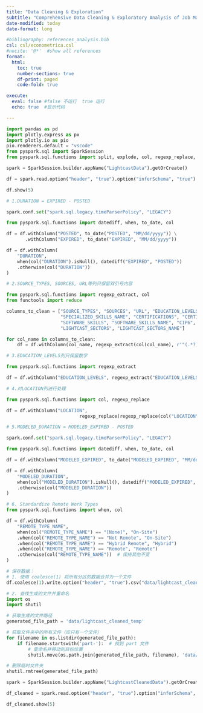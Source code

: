 ```yaml
---
title: "Data Cleaning & Exploration"
subtitle: "Comprehensive Data Cleaning & Exploratory Analysis of Job Market Trends"
date-modified: today
date-format: long

#bibliography: references_analysis.bib
csl: csl/econometrica.csl
#nocite: '@*'  #show all references
format: 
  html:
    toc: true
    number-sections: true
    df-print: paged
    code-fold: true

execute:
  eval: false #false 不运行  true 运行
  echo: true  #显示代码

---
```


```python
import pandas as pd
import plotly.express as px
import plotly.io as pio
pio.renderers.default = "vscode"
from pyspark.sql import SparkSession
from pyspark.sql.functions import split, explode, col, regexp_replace, transform, isnan

spark = SparkSession.builder.appName("LightcastData").getOrCreate()

df = spark.read.option("header", "true").option("inferSchema", "true").option("multiLine","true").option("escape", "\"").csv("./data/lightcast_job_postings.csv")

df.show(5)
```

```python
# 1.DURATION = EXPIRED - POSTED

spark.conf.set("spark.sql.legacy.timeParserPolicy", "LEGACY")

from pyspark.sql.functions import datediff, when, to_date, col

df = df.withColumn("POSTED", to_date("POSTED", "MM/dd/yyyy")) \
       .withColumn("EXPIRED", to_date("EXPIRED", "MM/dd/yyyy"))

df = df.withColumn(
    "DURATION",
    when(col("DURATION").isNull(), datediff("EXPIRED", "POSTED"))
    .otherwise(col("DURATION"))
)
```

```python
# 2.SOURCE_TYPES, SOURCES, URL等列只保留双引号内容

from pyspark.sql.functions import regexp_extract, col
from functools import reduce

columns_to_clean = ["SOURCE_TYPES", "SOURCES", "URL", "EDUCATION_LEVELS_NAME", "SKILLS", "SKILLS_NAME", "SPECIALIZED_SKILLS", 
                    "SPECIALIZED_SKILLS_NAME", "CERTIFICATIONS", "CERTIFICATIONS_NAME", "COMMON_SKILLS", "COMMON_SKILLS_NAME", 
                    "SOFTWARE_SKILLS", "SOFTWARE_SKILLS_NAME", "CIP6", "CIP6_NAME", "CIP4", "CIP4_NAME", "CIP2", "CIP2_NAME", 
                    "LIGHTCAST_SECTORS", "LIGHTCAST_SECTORS_NAME"]

for col_name in columns_to_clean:
    df = df.withColumn(col_name, regexp_extract(col(col_name), r'"(.*?)"', 1))
```

```python
# 3.EDUCATION_LEVELS列只保留数字

from pyspark.sql.functions import regexp_extract

df = df.withColumn("EDUCATION_LEVELS", regexp_extract("EDUCATION_LEVELS", r'(\d+)', 1))
```

```python
# 4.对LOCATION列进行处理

from pyspark.sql.functions import col, regexp_replace

df = df.withColumn("LOCATION", 
                           regexp_replace(regexp_replace(col("LOCATION"), r"\s*\n\s*", " "), r"[{}]", ""))
```

```python
# 5.MODELED_DURATION = MODELED_EXPIRED - POSTED

spark.conf.set("spark.sql.legacy.timeParserPolicy", "LEGACY")

from pyspark.sql.functions import datediff, when, to_date, col

df = df.withColumn("MODELED_EXPIRED", to_date("MODELED_EXPIRED", "MM/dd/yyyy"))

df = df.withColumn(
    "MODELED_DURATION",
    when(col("MODELED_DURATION").isNull(), datediff("MODELED_EXPIRED", "POSTED"))
    .otherwise(col("MODELED_DURATION"))
)
```

```python
# 6. Standardize Remote Work Types
from pyspark.sql.functions import when, col

df = df.withColumn(
    "REMOTE_TYPE_NAME",
    when(col("REMOTE_TYPE_NAME") == "[None]", "On-Site")
    .when(col("REMOTE_TYPE_NAME") == "Not Remote", "On-Site")
    .when(col("REMOTE_TYPE_NAME") == "Hybrid Remote", "Hybrid")
    .when(col("REMOTE_TYPE_NAME") == "Remote", "Remote")
    .otherwise(col("REMOTE_TYPE_NAME"))  # 保持其他不变
)
```

```python
# 保存数据：
# 1. 使用 coalesce(1) 将所有分区的数据合并为一个文件
df.coalesce(1).write.option("header", "true").csv("data/lightcast_cleaned_temp")

# 2. 查找生成的文件并重命名
import os
import shutil

# 获取生成的文件路径
generated_file_path = 'data/lightcast_cleaned_temp'

# 获取文件夹中的所有文件（应只有一个文件）
for filename in os.listdir(generated_file_path):
    if filename.startswith('part-'):  # 找到 part 文件
        # 重命名并移动到目标位置
        shutil.move(os.path.join(generated_file_path, filename), 'data/lightcast_cleaned.csv')

# 删除临时文件夹
shutil.rmtree(generated_file_path)
```










```python
spark = SparkSession.builder.appName("LightcastCleanedData").getOrCreate()

df_cleaned = spark.read.option("header", "true").option("inferSchema", "true").option("multiLine","true").csv("data/lightcast_cleaned.csv")

df_cleaned.show(5)
```






```python

```

```python

```

```python

```

```python

```